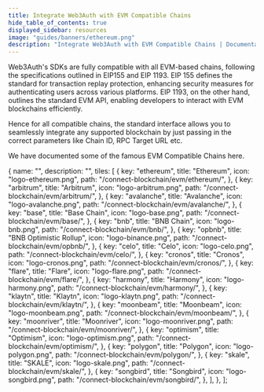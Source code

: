 ```yaml
---
title: Integrate Web3Auth with EVM Compatible Chains
hide_table_of_contents: true
displayed_sidebar: resources
image: "guides/banners/ethereum.png"
description: "Integrate Web3Auth with EVM Compatible Chains | Documentation - Web3Auth"
---
```



<SEO
  title="Integrate Web3Auth with EVM Compatible Chains"
  description="Integrate Web3Auth with EVM Compatible Chains | Documentation - Web3Auth"
  image="https://web3auth.io/docs/guides/banners/ethereum.png"
  slug="/connect-blockchain/evm/"
/>

Web3Auth's SDKs are fully compatible with all EVM-based chains, following the specifications outlined in EIP155 and EIP 1193. EIP 155 defines the
standard for transaction replay protection, enhancing security measures for authenticating users across various platforms. EIP 1193, on the other
hand, outlines the standard EVM API, enabling developers to interact with EVM blockchains efficiently.

Hence for all compatible chains, the standard interface allows you to seamlessly integrate any supported blockchain by just passing in the correct
parameters like Chain ID, RPC Target URL etc.

We have documented some of the famous EVM Compatible Chains here.

  {
    name: "",
    description: "",
    tiles: [
      {
        key: "ethereum",
        title: "Ethereum",
        icon: "logo-ethereum.png",
        path: "/connect-blockchain/evm/ethereum/",
      },
      {
        key: "arbitrum",
        title: "Arbitrum",
        icon: "logo-arbitrum.png",
        path: "/connect-blockchain/evm/arbitrum/",
      },
      {
        key: "avalanche",
        title: "Avalanche",
        icon: "logo-avalanche.png",
        path: "/connect-blockchain/evm/avalanche/",
      },
      {
        key: "base",
        title: "Base Chain",
        icon: "logo-base.png",
        path: "/connect-blockchain/evm/base/",
      },
      {
        key: "bnb",
        title: "BNB Chain",
        icon: "logo-bnb.png",
        path: "/connect-blockchain/evm/bnb/",
      },
      {
        key: "opbnb",
        title: "BNB Optimistic Rollup",
        icon: "logo-binance.png",
        path: "/connect-blockchain/evm/opbnb/",
      },
      {
        key: "celo",
        title: "Celo",
        icon: "logo-celo.png",
        path: "/connect-blockchain/evm/celo/",
      },
      {
        key: "cronos",
        title: "Cronos",
        icon: "logo-cronos.png",
        path: "/connect-blockchain/evm/cronos/",
      },
      {
        key: "flare",
        title: "Flare",
        icon: "logo-flare.png",
        path: "/connect-blockchain/evm/flare/",
      },
      {
        key: "harmony",
        title: "Harmony",
        icon: "logo-harmony.png",
        path: "/connect-blockchain/evm/harmony/",
      },
      {
        key: "klaytn",
        title: "Klaytn",
        icon: "logo-klaytn.png",
        path: "/connect-blockchain/evm/klaytn/",
      },
      {
        key: "moonbeam",
        title: "Moonbeam",
        icon: "logo-moonbeam.png",
        path: "/connect-blockchain/evm/moonbeam/",
      },
      {
        key: "moonriver",
        title: "Moonriver",
        icon: "logo-moonriver.png",
        path: "/connect-blockchain/evm/moonriver/",
      },
      {
        key: "optimism",
        title: "Optimism",
        icon: "logo-optimism.png",
        path: "/connect-blockchain/evm/optimism/",
      },
      {
        key: "polygon",
        title: "Polygon",
        icon: "logo-polygon.png",
        path: "/connect-blockchain/evm/polygon/",
      },
      {
        key: "skale",
        title: "SKALE",
        icon: "logo-skale.png",
        path: "/connect-blockchain/evm/skale/",
      },
      {
        key: "songbird",
        title: "Songbird",
        icon: "logo-songbird.png",
        path: "/connect-blockchain/evm/songbird/",
      },
    ],
  },
];

<Tiles tileGroups={EVMChains} />
